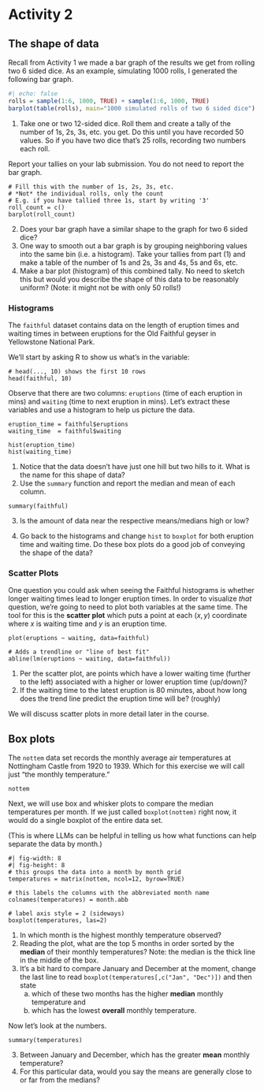 # Activity 2

## The shape of data

Recall from Activity 1 we made a bar graph of the results we get from rolling
two 6 sided dice. As an example, simulating $1000$ rolls, I generated the
following bar graph.

```r
#| echo: false
rolls = sample(1:6, 1000, TRUE) + sample(1:6, 1000, TRUE)
barplot(table(rolls), main="1000 simulated rolls of two 6 sided dice")
```

::: {#exr-dodecagons}
1. Take one or two 12-sided dice. Roll them and create a tally of the number of
   1s, 2s, 3s, etc. you get. Do this until you have recorded 50 values. So if
you have two dice that's 25 rolls, recording two numbers each roll.

Report your tallies on your lab submission. You do not need to report the bar
graph.

```webr
# Fill this with the number of 1s, 2s, 3s, etc.
# *Not* the individual rolls, only the count
# E.g. if you have tallied three 1s, start by writing '3'
roll_count = c()
barplot(roll_count)
```

2. Does your bar graph have a similar shape to the graph for two 6 sided dice?
3. One way to smooth out a bar graph is by grouping neighboring values into the
   same bin (i.e. a histogram). Take your tallies from part (1) and make a
table of the number of 1s and 2s, 3s and 4s, 5s and 6s, etc.
4. Make a bar plot (histogram) of this combined tally. No need to sketch this
   but would you describe the shape of this data to be reasonably uniform?
(Note: it might not be with only 50 rolls!)
:::

### Histograms

The `faithful` dataset contains data on the length of eruption times and
waiting times in between eruptions for the Old Faithful geyser in Yellowstone
National Park.

We'll start by asking R to show us what's in the variable:

```webr
# head(..., 10) shows the first 10 rows
head(faithful, 10)
```

Observe that there are two columns: `eruptions` (time of each eruption in mins)
and `waiting` (time to next eruption in mins). Let's extract these variables
and use a histogram to help us picture the data.

```webr
eruption_time = faithful$eruptions
waiting_time  = faithful$waiting

hist(eruption_time)
hist(waiting_time)
```

::: {#exr-grade-data}
1. Notice that the data doesn't have just one hill but two hills to it. What is
   the name for this shape of data?
2. Use the `summary` function and report the median and mean of each column.
```webr
summary(faithful)
```
3. Is the amount of data near the respective means/medians high or low?

4. Go back to the histograms and change `hist` to `boxplot` for both eruption
   time and waiting time. Do these box plots do a good job of conveying the
shape of the data?
:::

### Scatter Plots

One question you could ask when seeing the Faithful histograms is whether
longer waiting times lead to longer eruption times. In order to visualize
*that* question, we're going to need to plot both variables at the same time.
The tool for this is the **scatter plot** which puts a point at each $(x, y)$
coordinate where $x$ is waiting time and $y$ is an eruption time.

```webr
plot(eruptions ~ waiting, data=faithful)

# Adds a trendline or "line of best fit"
abline(lm(eruptions ~ waiting, data=faithful))
```

::: {#exr-read-scatter}
1. Per the scatter plot, are points which have a lower waiting time (further to
   the left) associated with a higher or lower eruption time (up/down)?
2. If the waiting time to the latest eruption is 80 minutes, about how long
   does the trend line predict the eruption time will be? (roughly)
:::

::: {.callout-note}
We will discuss scatter plots in more detail later in the course.
:::

## Box plots

The `nottem` data set records the monthly average air temperatures at
Nottingham Castle from 1920 to 1939. Which for this exercise we will call just
"the monthly temperature."

```webr
nottem
```

Next, we will use box and whisker plots to compare the median temperatures per
month. If we just called `boxplot(nottem)` right now, it would do a single
boxplot of the entire data set.

(This is where LLMs can be helpful in telling us how what functions can help
separate the data by month.)

```webr
#| fig-width: 8
#| fig-height: 8
# this groups the data into a month by month grid
temperatures = matrix(nottem, ncol=12, byrow=TRUE)

# this labels the columns with the abbreviated month name
colnames(temperatures) = month.abb

# label axis style = 2 (sideways)
boxplot(temperatures, las=2)
```

::: {#exr-read-boxplot}
1. In which month is the highest monthly temperature observed?
2. Reading the plot, what are the top 5 months in order sorted by the
   **median** of their monthly temperatures? Note: the median is the thick line
in the middle of the box.
3. It's a bit hard to compare January and December at the moment, change the
   last line to read `boxplot(temperatures[,c("Jan", "Dec")])` and then state
    a) which of these two months has the higher **median** monthly temperature and
    b) which has the lowest **overall** monthly temperature.

Now let's look at the numbers.

```webr
summary(temperatures)
```

3. Between January and December, which has the greater **mean** monthly temperature?
4. For this particular data, would you say the means are generally close to or far from the medians?
:::
